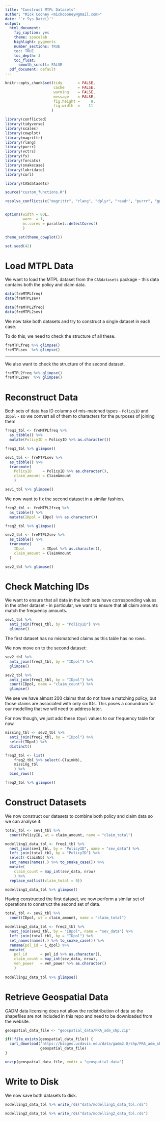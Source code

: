 ```yaml
---
title: "Construct MTPL Datasets"
author: "Mick Cooney <mickcooney@gmail.com>"
date: "`r Sys.Date()`"
output:
  html_document:
    fig_caption: yes
    theme: spacelab
    highlight: pygments
    number_sections: TRUE
    toc: TRUE
    toc_depth: 3
    toc_float:
      smooth_scroll: FALSE
  pdf_document: default
---
```



```r
knitr::opts_chunk$set(tidy       = FALSE,
                      cache      = FALSE,
                      warning    = FALSE,
                      message    = FALSE,
                      fig.height =     8,
                      fig.width  =    11
                     )

library(conflicted)
library(tidyverse)
library(scales)
library(cowplot)
library(magrittr)
library(rlang)
library(purrr)
library(vctrs)
library(fs)
library(forcats)
library(snakecase)
library(lubridate)
library(curl)

library(CASdatasets)

source("custom_functions.R")

resolve_conflicts(c("magrittr", "rlang", "dplyr", "readr", "purrr", "ggplot2"))


options(width = 80L,
        warn  = 1,
        mc.cores = parallel::detectCores()
        )

theme_set(theme_cowplot())

set.seed(42)
```



# Load MTPL Data

We want to load the MTPL dataset from the `CASdatasets` package - this data
contains both the policy and claim data.

```r
data(freMTPLfreq)
data(freMTPLsev)

data(freMTPL2freq)
data(freMTPL2sev)
```

We now take both datasets and try to construct a single dataset in each case.

To do this, we need to check the structure of all these.


```r
freMTPLfreq %>% glimpse()
freMTPLsev  %>% glimpse()
```

---

We also want to check the structure of the second dataset.

```r
freMTPL2freq %>% glimpse()
freMTPL2sev  %>% glimpse()
```



# Reconstruct Data

Both sets of data has ID columns of mis-matched types - `PolicyID` and `IDpol`
- so we convert all of them to characters for the purposes of joining them

```r
freq1_tbl <- freMTPLfreq %>%
  as_tibble() %>%
  mutate(PolicyID = PolicyID %>% as.character())

freq1_tbl %>% glimpse()

sev1_tbl <- freMTPLsev %>%
  as_tibble() %>%
  transmute(
    PolicyID     = PolicyID %>% as.character(),
    claim_amount = ClaimAmount
    )

sev1_tbl %>% glimpse()
```


We now want to fix the second dataset in a similar fashion.

```r
freq2_tbl <- freMTPL2freq %>%
  as_tibble() %>%
  mutate(IDpol = IDpol %>% as.character())

freq2_tbl %>% glimpse()

sev2_tbl <- freMTPL2sev %>%
  as_tibble() %>%
  transmute(
    IDpol        = IDpol %>% as.character(),
    claim_amount = ClaimAmount
  )

sev2_tbl %>% glimpse()
```


# Check Matching IDs

We want to ensure that all data in the both sets have corresponding values in
the other dataset - in particular, we want to ensure that all claim amounts
match the frequency amounts.

```r
sev1_tbl %>%
  anti_join(freq1_tbl, by = "PolicyID") %>%
  glimpse()
```

The first dataset has no mismatched claims as this table has no rows.

We now move on to the second dataset:

```r
sev2_tbl %>%
  anti_join(freq2_tbl, by = "IDpol") %>%
  glimpse()

sev2_tbl %>%
  anti_join(freq2_tbl, by = "IDpol") %>%
  count(IDpol, name = "claim_count") %>%
  glimpse()
```

We see we have almost 200 claims that do not have a matching policy, but those
claims are associated with only six IDs. This poses a conundrum for our
modelling that we will need to address later.

For now though, we just add these `IDpol` values to our frequency table for
now.

```r
missing_tbl <- sev2_tbl %>%
  anti_join(freq2_tbl, by = "IDpol") %>%
  select(IDpol) %>%
  distinct()

freq2_tbl <- list(
    freq2_tbl %>% select(-ClaimNb),
    missing_tbl
    ) %>%
  bind_rows()

freq2_tbl %>% glimpse()
```


# Construct Datasets

We now construct our datasets to combine both policy and claim data so we
can analyse it.


```r
total_tbl <- sev1_tbl %>%
  count(PolicyID, wt = claim_amount, name = "claim_total")

modelling1_data_tbl <- freq1_tbl %>%
  nest_join(sev1_tbl, by = "PolicyID", name = "sev_data") %>%
  left_join(total_tbl, by = "PolicyID") %>%
  select(-ClaimNb) %>%
  set_names(names(.) %>% to_snake_case()) %>%
  mutate(
    claim_count = map_int(sev_data, nrow)
    ) %>%
  replace_na(list(claim_total = 0))

modelling1_data_tbl %>% glimpse()
```

Having constructed the first dataset, we now perform a similar set of
operations to construct the second set of data.

```r
total_tbl <- sev2_tbl %>%
  count(IDpol, wt = claim_amount, name = "claim_total")

modelling2_data_tbl <- freq2_tbl %>%
  nest_join(sev2_tbl, by = "IDpol", name = "sev_data") %>%
  left_join(total_tbl, by = "IDpol") %>%
  set_names(names(.) %>% to_snake_case()) %>%
  rename(pol_id = i_dpol) %>%
  mutate(
    pol_id      = pol_id %>% as.character(),
    claim_count = map_int(sev_data, nrow),
    veh_power   = veh_power %>% as.character()
    )
  
modelling2_data_tbl %>% glimpse()
```


# Retrieve Geospatial Data

GADM data licensing does not allow the redistribution of data so the shapefiles
are not included in this repo and need to be downloaded from the website.

```r
geospatial_data_file <- "geospatial_data/FRA_adm_shp.zip"

if(!file_exists(geospatial_data_file)) {
  curl_download("https://biogeo.ucdavis.edu/data/gadm2.8/shp/FRA_adm_shp.zip",
                geospatial_data_file)
}

unzip(geospatial_data_file, exdir = "geospatial_data")
```



# Write to Disk

We now save both datasets to disk.

```r
modelling1_data_tbl %>% write_rds("data/modelling1_data_tbl.rds")

modelling2_data_tbl %>% write_rds("data/modelling2_data_tbl.rds")
```
